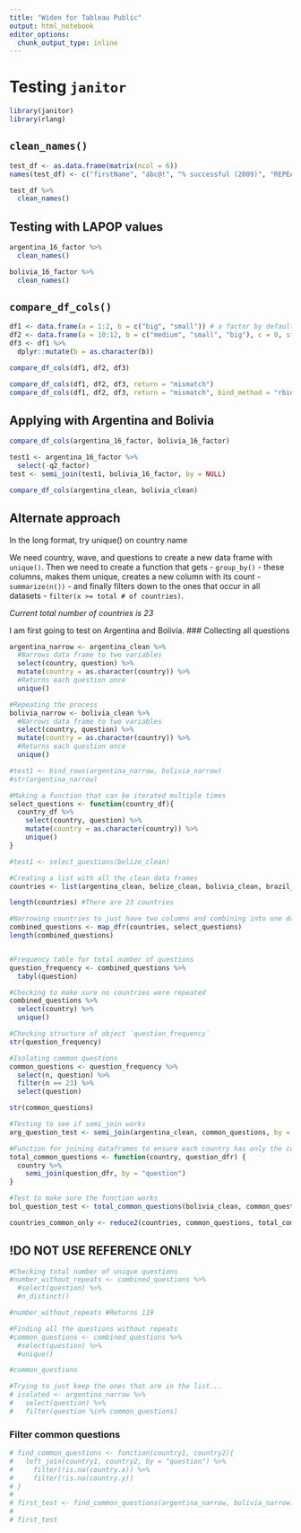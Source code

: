 ```yaml
---
title: "Widen for Tableau Public"
output: html_notebook
editor_options: 
  chunk_output_type: inline
---
```


# Testing `janitor`
```r
library(janitor)
library(rlang)
```

## `clean_names()`
```r
test_df <- as.data.frame(matrix(ncol = 6))
names(test_df) <- c("firstName", "ábc@!", "% successful (2009)", "REPEAT VALUE", "REPEAT VALUE")
```

```r
test_df %>% 
  clean_names()
```

## Testing with LAPOP values
```r
argentina_16_factor %>% 
  clean_names()

bolivia_16_factor %>% 
  clean_names()
```

## `compare_df_cols()`

```r
df1 <- data.frame(a = 1:2, b = c("big", "small")) # a factor by default
df2 <- data.frame(a = 10:12, b = c("medium", "small", "big"), c = 0, stringsAsFactors = FALSE)
df3 <- df1 %>%
  dplyr::mutate(b = as.character(b))

compare_df_cols(df1, df2, df3)

compare_df_cols(df1, df2, df3, return = "mismatch")
compare_df_cols(df1, df2, df3, return = "mismatch", bind_method = "rbind") # default is dplyr::bind_rows
```

## Applying with Argentina and Bolivia

```r
compare_df_cols(argentina_16_factor, bolivia_16_factor)
```

```r
test1 <- argentina_16_factor %>% 
  select(-q2_factor)
test <- semi_join(test1, bolivia_16_factor, by = NULL)
```

```r
compare_df_cols(argentina_clean, bolivia_clean)
```

## Alternate approach
In the long format, try unique() on country name

We need country, wave, and questions to create a new data frame with `unique()`. Then we need to create a function that gets - `group_by()` - these columns, makes them unique, creates a new column with its count - `summarize(n())` - and finally filters down to the ones that occur in all datasets - `filter(x >= total # of countries)`.

*Current total number of countries is 23*

I am first going to test on Argentina and Bolivia.
### Collecting all questions
```r
argentina_narrow <- argentina_clean %>% 
  #Narrows data frame to two variables
  select(country, question) %>% 
  mutate(country = as.character(country)) %>% 
  #Returns each question once
  unique()

#Repeating the process
bolivia_narrow <- bolivia_clean %>% 
  #Narrows data frame to two variables
  select(country, question) %>% 
  mutate(country = as.character(country)) %>% 
  #Returns each question once
  unique()

#test1 <- bind_rows(argentina_narrow, bolivia_narrow)
#str(argentina_narrow)

#Making a function that can be iterated multiple times
select_questions <- function(country_df){
  country_df %>% 
    select(country, question) %>% 
    mutate(country = as.character(country)) %>% 
    unique()
}

#test1 <- select_questions(belize_clean)

#Creating a list with all the clean data frames
countries <- list(argentina_clean, belize_clean, bolivia_clean, brazil_clean, canada_clean, chile_clean, colombia_clean, costa_clean, ecuador_clean, elsalvador_clean, guatemala_clean, guyana_clean, honduras_clean, jamaica_clean, mexico_clean, nicaragua_clean, panama_clean, paraguay_clean, peru_clean, suriname_clean, uruguay_clean, usa_clean, venezuela_clean)

length(countries) #There are 23 countries

#Narrowing countries to just have two columns and combining into one data frame
combined_questions <- map_dfr(countries, select_questions)
length(combined_questions)


#Frequency table for total number of questions
question_frequency <- combined_questions %>% 
  tabyl(question)

#Checking to make sure no countries were repeated
combined_questions %>% 
  select(country) %>% 
  unique()

#Checking structure of object `question_frequency`
str(question_frequency)

#Isolating common questions
common_questions <- question_frequency %>% 
  select(n, question) %>% 
  filter(n == 23) %>% 
  select(question)

str(common_questions)

#Testing to see if semi_join works
arg_question_test <- semi_join(argentina_clean, common_questions, by = "question")

#Function for joining dataframes to ensure each country has only the common questions
total_common_questions <- function(country, question_dfr) {
  country %>% 
    semi_join(question_dfr, by = "question")
}

#Test to make sure the function works
bol_question_test <- total_common_questions(bolivia_clean, common_questions)

countries_common_only <- reduce2(countries, common_questions, total_common_questions)
```


## !DO NOT USE REFERENCE ONLY
```r
#Checking total number of unique questions
#number_without_repeats <- combined_questions %>% 
  #select(question) %>% 
  #n_distinct()

#number_without_repeats #Returns 119

#Finding all the questions without repeats
#common_questions <- combined_questions %>% 
  #select(question) %>% 
  #unique()

#common_questions

#Trying to just keep the ones that are in the list...
# isolated <- argentina_narrow %>% 
#   select(question) %>% 
#   filter(question %in% common_questions)
```

### Filter common questions
```r
# find_common_questions <- function(country1, country2){
#   left_join(country1, country2, by = "question") %>% 
#     filter(!is.na(country.x)) %>% 
#     filter(!is.na(country.y))
# }
# 
# first_test <- find_common_questions(argentina_narrow, bolivia_narrow)
# 
# first_test
```

